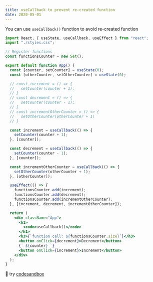 ```yaml
---
title: useCallback to prevent re-created function
date: 2020-05-01
---
```


You can use `useCallback()` function to avoid re-created function
```jsx
import React, { useState, useCallback, useEffect } from "react";
import "./styles.css";

// Register functions
const functionsCounter = new Set();

export default function App() {
  const [counter, setCounter] = useState(0);
  const [otherCounter, setOtherCounter] = useState(0);

  // const increment = () => {
  //   setCounter(counter + 1);
  // }
  // const decrement = () => {
  //   setCounter(counter - 1);
  // }
  // const incrementOtherCounter = () => {
  //   setOtherCounter(otherCounter + 1)
  // }

  const increment = useCallback(() => {
    setCounter(counter + 1);
  }, [counter]);

  const decrement = useCallback(() => {
    setCounter(counter - 1);
  }, [counter]);

  const incrementOtherCounter = useCallback(() => {
    setOtherCounter(otherCounter + 1);
  }, [otherCounter]);

  useEffect(() => {
    functionsCounter.add(increment);
    functionsCounter.add(decrement);
    functionsCounter.add(incrementOtherCounter);
  }, [increment, decrement, incrementOtherCounter]);

  return (
    <div className="App">
      <h1>
        <code>useCallback()</code>
      </h1>
      <h3>{`function call: ${functionsCounter.size}`}</h3>
      <button onClick={decrement}>Decrement</button>
      {` ${counter} `}
      <button onClick={increment}>Increment</button>
    </div>
  );
}
```

🚀 try [codesandbox](https://codesandbox.io/s/usecallback-k8zzs)
